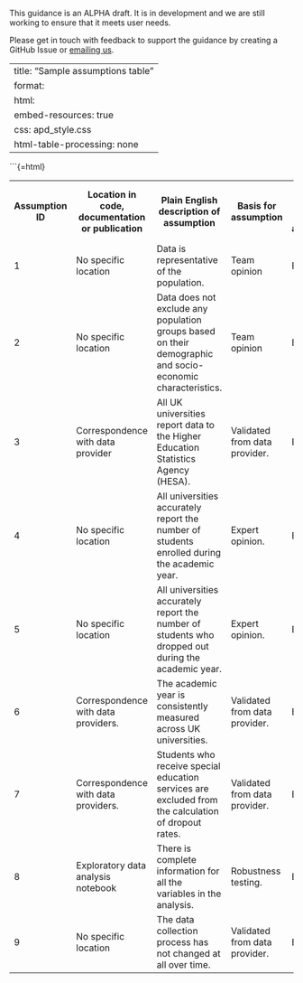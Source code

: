 ::: {.callout-note collapse="false"}
This guidance is an ALPHA draft. It is in development and we are still working 
to ensure that it meets user needs.

Please get in touch with feedback to support the guidance by creating a GitHub 
Issue or [emailing us](mailto:ASAP@ons.gov.uk).
:::

---
title: "Sample assumptions table"
format:
  html:
    embed-resources: true
    css: apd_style.css
    html-table-processing: none
---

```{=html}
<div style="overflow-x:auto;">
<table class="simpleTable" cellspacing="0"cellpadding="10">
<tr VALIGN=CENTER TEXT-ALIGN=LEFT>
    <th scope = "col"> Assumption ID</th>
    <th scope = "col"> Location in code, documentation or publication</th>
    <th scope = "col"> Plain English description of assumption</th>
    <th scope = "col"> Basis for assumption</th>
    <th scope = "col"> Numerical value of the assumption</th>
    <th scope = "col"> Range around the estimated value</th>
    <th scope = "col"> Estimated distribution</th>
    <th scope = "col"> Links to supporting analysis</th>
    <th scope = "col"> Documentation dependencies</th>
    <th scope = "col"> Date of last review/update</th>
    <th scope = "col"> Externally reviewed by</th>
    <th scope = "col"> Date of external review</th>
    <th scope = "col"> Next review/update due on</th>
    <th scope = "col"> Quality rating</th>
    <th scope = "col"> Sensitivity score</th>
    <th scope = "col"> Risk score</th>
</tr>
<tr>
    <td>1</td>
    <td>No specific location</td>
    <td>Data is representative of the population.</td>
    <td>Team opinion</td>
    <td>Blank - tbc</td>
    <td>Blank - tbc</td>
    <td>Blank - tbc</td>
    <td>Links tbc</td>
    <td>Blank - tbc</td>
    <td>14/02/2024</td>
    <td>Initials</td>
    <td>14/02/2024</td>
    <td>14/05/2024</td>
    <td>GREEN</td>
    <td>High</td>
    <td>High</td>

</tr>
<tr>
    <td>2</td>
    <td>No specific location</td>
    <td>Data does not exclude any population groups based on their demographic 
        and socio-economic characteristics.</td>
    <td>Team opinion</td>
    <td>Blank - tbc</td>
    <td>Blank - tbc</td>
    <td>Blank - tbc</td>
    <td>Blank - tbc</td>
    <td>Blank - tbc</td>
    <td>14/02/2024</td>
    <td>tbc</td>
    <td>14/02/2024</td>
    <td>14/05/2024</td>
    <td>GREEN</td>
    <td>High</td>
    <td>High</td>
</tr>
<tr>
    <td>3</td>
    <td>Correspondence with data provider</td>
    <td>All UK universities report data to the Higher Education Statistics 
        Agency (HESA).</td>
    <td>Validated from data provider.</td>
    <td>Blank - tbc</td>
    <td>Blank - tbc</td>
    <td>Blank - tbc</td>
    <td>Blank - tbc</td>
    <td>Blank - tbc</td>
    <td>tbc</td>
    <td>tbc</td>
    <td>14/02/2024</td>
    <td>14/05/2024</td>
    <td>RED</td>
    <td>High</td>
    <td>High</td>
</tr>

<tr>
    <td>4</td>
    <td>No specific location</td>
    <td>All universities accurately report the number of students enrolled 
        during the academic year.</td>
    <td>Expert opinion.</td>
    <td>Blank - tbc</td>
    <td>Blank - tbc</td>
    <td>Blank - tbc</td>
    <td>Blank - tbc</td>
    <td>Blank - tbc</td>
    <td>Blank - tbc</td>
    <td>tbc</td>
    <td>14/02/2024</td>
    <td>14/05/2024</td>
    <td>RED</td>
    <td>High</td>
    <td>High</td>
</tr>
<tr>
    <td>5</td>
    <td>No specific location</td>
    <td>All universities accurately report the number of students who dropped 
        out during the academic year.</td>
    <td>Expert opinion.</td>
    <td>Blank - tbc</td>
    <td>Blank - tbc</td>
    <td>Blank - tbc</td>
    <td>Blank - tbc</td>
    <td>Blank - tbc</td>
    <td>Blank - tbc</td>
    <td>14/02/2024</td>
    <td>tbc</td>
    <td>12/02/2024</td>
    <td>12/05/2024</td>
    <td>RED</td>
    <td>High</td>
    <td>High</td>
</tr>

<tr>
    <td>6</td>
    <td>Correspondence with data providers.</td>
    <td>The academic year is consistently measured across UK universities.</td>
    <td>Validated from data provider.</td>
    <td>Blank - tbc</td>
    <td>Blank - tbc</td>
    <td>Blank - tbc</td>
    <td>Blank - tbc</td>
    <td>Blank - tbc</td>
    <td>Blank - tbc</td>
    <td>Blank - tbc</td>
    <td>14/02/2024</td>
    <td>14/05/2024</td>
    <td>RED</td>
    <td>High</td>
    <td>High</td>
</tr>

<tr>
    <td>7</td>
    <td>Correspondence with data providers.</td>
    <td>Students who receive special education services are excluded from 
        the calculation of dropout rates.</td>
    <td>Validated from data provider.</td>
    <td>Blank - tbc</td>
    <td>Blank - tbc</td>
    <td>Blank - tbc</td>
    <td>Blank - tbc</td>
    <td>Blank - tbc</td>
    <td>Blank - tbc</td>
    <td>Blank - tbc</td>
    <td>Blank - tbc</td>
    <td>14/02/2024</td>
    <td>14/05/2024</td>
    <td>RED</td>
    <td>High</td>
    <td>High</td>
</tr>

<tr>
    <td>8</td>
    <td> Exploratory data analysis notebook</td>
    <td>There is complete information for all the variables in the analysis.</td>
    <td>Robustness testing.</td>
    <td>Blank - tbc</td>
    <td>Blank - tbc</td>
    <td>Blank - tbc</td>
    <td>Blank - tbc</td>
    <td>tbc</td>
    <td>Blank - tbc</td>
    <td>tbc</td>
    <td>14/02/2024</td>
    <td>14/05/2024</td>
    <td>RED</td>
    <td>High</td>
    <td>High</td>
</tr>

<tr>
    <td>9</td>
    <td>No specific location</td>
    <td>The data collection process has not changed at all over time.</td>
    <td>Validated from data provider.</td>
    <td>Blank - tbc</td>
    <td>Blank - tbc</td>
    <td>Blank - tbc</td>
    <td>Blank - tbc</td>
    <td>tbc</td>
    <td>Blank - tbc</td>
    <td>tbc</td>
    <td>14/02/2024</td>
    <td>14/05/2024</td>
    <td>RED</td>
    <td>High</td>
    <td>High</td>
</tr>
</table>
</div>